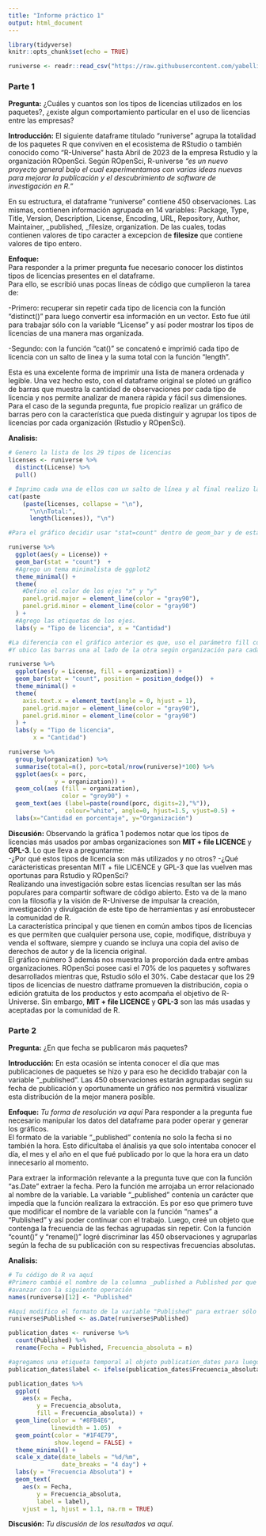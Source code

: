 ```yaml
---
title: "Informe práctico 1"
output: html_document
---
```


```r
library(tidyverse)
knitr::opts_chunk$set(echo = TRUE)

runiverse <- readr::read_csv("https://raw.githubusercontent.com/yabellini/visualizacion_grado_unab/main/datos/runiverse.csv")

```

### **Parte 1**

**Pregunta:** ¿Cuáles y cuantos son los tipos de licencias utilizados en los paquetes?, 
¿existe algun comportamiento particular en el uso de licencias entre las empresas? 


**Introducción:**
El siguiente dataframe titulado "runiverse" agrupa la totalidad de los paquetes R que conviven en el ecosistema de RStudio o también conocido como "R-Universe" hasta Abril de 2023 de la empresa Rstudio y la organización ROpenSci. Según ROpenSci, R-universe *"es un nuevo proyecto general bajo el cual experimentamos con varias ideas nuevas para mejorar la publicación y el descubrimiento de software de investigación en R."*<br>

  En su estructura, el dataframe "runiverse" contiene 450 observaciones. Las mismas, contienen información agrupada en 14 variables: Package, Type, Title, Version, Description, License, Encoding, URL, Repository, Author, Maintainer, _published, _filesize, organization. De las cuales, todas contienen valores de tipo caracter a excepcion de **filesize** que contiene valores de tipo entero.

**Enfoque:**  
Para responder a la primer pregunta fue necesario conocer los distintos tipos de licencias presentes en el dataframe.  
Para ello, se escribió unas pocas líneas de código que cumplieron la tarea de:

-Primero: recuperar sin repetir cada tipo de licencia con la función "distinct()" para luego convertir esa información en un vector. Esto fue útil para trabajar sólo con la variable "License" y así poder mostrar los tipos de licencias de una manera mas organizada.

-Segundo: con la función "cat()" se concatenó e imprimió cada tipo de licencia con un salto de linea y la suma total con la función "length".  

Esta es una excelente forma de imprimir una lista de manera ordenada y legible.
Una vez hecho esto, con el dataframe original se ploteó un gráfico de barras que muestra la cantidad de observaciones por cada tipo de licencia y nos permite analizar de manera rápida y fácil sus dimensiones.
Para el caso de la segunda pregunta, fue propicio realizar un gráfico de barras pero con la característica que pueda distinguir y agrupar los tipos de licencias por cada organización (Rstudio y ROpenSci).


**Analisis:**

```r
# Genero la lista de los 29 tipos de licencias
licenses <- runiverse %>% 
  distinct(License) %>% 
  pull()

# Imprimo cada una de ellos con un salto de línea y al final realizo la suma total
cat(paste
    (paste(licenses, collapse = "\n"), 
      "\n\nTotal:", 
      length(licenses)), "\n")
```


```r
#Para el gráfico decidir usar "stat=count" dentro de geom_bar y de esta formar poder calcular las frecuencias absolutas de cada tipo de licencia

runiverse %>% 
  ggplot(aes(y = License)) +
  geom_bar(stat = "count")  +
  #Agrego un tema minimalista de ggplot2
  theme_minimal() +
  theme(
    #Defino el color de los ejes "x" y "y"
    panel.grid.major = element_line(color = "gray90"),
    panel.grid.minor = element_line(color = "gray90")
  ) +
  #Agrego las etiquetas de los ejes.
  labs(y = "Tipo de licencia", x = "Cantidad")
```

```r
#La diferencia con el gráfico anterior es que, uso el parámetro fill con el argumento "organization".
#Y ubico las barras una al lado de la otra según organización para cada tipo de licencia.

runiverse %>% 
  ggplot(aes(y = License, fill = organization)) +
  geom_bar(stat = "count", position = position_dodge())  +
  theme_minimal() +
  theme(
    axis.text.x = element_text(angle = 0, hjust = 1),
    panel.grid.major = element_line(color = "gray90"),
    panel.grid.minor = element_line(color = "gray90")
  ) +
  labs(y = "Tipo de licencia", 
       x = "Cantidad")
```


```r
runiverse %>%
  group_by(organization) %>%
  summarise(total=n(), porc=total/nrow(runiverse)*100) %>% 
  ggplot(aes(x = porc, 
             y = organization)) +
  geom_col(aes (fill = organization),
               color = "grey90") +
  geom_text(aes (label=paste(round(porc, digits=2),"%")), 
                colour="white", angle=0, hjust=1.5, vjust=0.5) +
  labs(x="Cantidad en porcentaje", y="Organización")  
```


**Discusión:**
Observando la gráfica 1 podemos notar que los tipos de licencias más usados por ambas organizaciones son **MIT + file LICENCE** y **GPL-3**. Lo que lleva a preguntarme:  
-¿Por qué estos tipos de licencia son más utilizados y no otros?
-¿Qué carácteristicas presentan MIT + file LICENCE y GPL-3 que las vuelven mas oportunas para Rstudio y ROpenSci?  
Realizando una investigación sobre estas licencias resultan ser las más populares para compartir software de código abierto. Esto va de la mano con la filosofía y la visión de R-Universe de impulsar la creación, investigación y divulgación de este tipo de herramientas y así enrobustecer la comunidad de R.  
La característica principal y que tienen en común ambos tipos de licencias es que permiten que cualquier persona use, copie, modifique, distribuya y venda el software, siempre y cuando se incluya una copia del aviso de derechos de autor y de la licencia original.  
El gráfico número 3 además nos muestra la proporción dada entre ambas organizaciones. ROpenSci posee casi el 70% de los paquetes y softwares desarrollados mientras que, Rstudio sólo el 30%. 
Cabe destacar que los 29 tipos de licencias de nuestro datframe promueven la distribución, copia o edición gratuita de los productos y esto acompaña el objetivo de R-Universe. Sin embargo, **MIT + file LICENCE** y **GPL-3** son las más usadas y aceptadas por la comunidad de R.



### **Parte 2**

**Pregunta:** ¿En que fecha se publicaron más paquetes?

**Introducción:**
En esta ocasión se intenta conocer el día que mas publicaciones de paquetes se hizo y para eso he decidido trabajar con la variable "_published". Las 450 observaciones estarán agrupadas según su fecha de publicación y oportunamente un gráfico nos permitirá visualizar esta distribución de la mejor manera posible.


**Enfoque:** *Tu forma de resolución va aquí*
Para responder a la pregunta fue necesario manipular los datos del dataframe para poder operar y generar los gráficos.  
El formato de la variable "_published" contenía no solo la fecha si no también la hora. Esto dificultaba el ánalisis ya que solo intentaba conocer el día, el mes y el año en el que fué publicado por lo que la hora era un dato innecesario al momento.  

Para extraer la información relevante a la pregunta tuve que con la función "as.Date" extraer la fecha. Pero la función me arrojaba un error relacionado al nombre de la variable. La variable "_published" contenía un carácter que impedía que la función realizara la extracción. Es por eso que primero tuve que modificar el nombre de la variable con la función "names" a "Published" y así poder continuar con el trabajo.
Luego, creé un objeto que contenga la frecuencia de las fechas agrupadas sin repetir. Con la función "count()" y "rename()" logré discriminar las 450 observaciones y agruparlas según la fecha de su publicación con su respectivas frecuencias absolutas.

**Analisis:**

```r
# Tu código de R va aquí
#Primero cambié el nombre de la columna _published a Published por que el carácter "_" no me permitía 
#avanzar con la siguiente operación
names(runiverse)[12] <- "Published"
```

```r
#Aquí modifico el formato de la variable "Published" para extraer sólo la fecha y descartar la hora.
runiverse$Published <- as.Date(runiverse$Published)
```

```r
publication_dates <- runiverse %>% 
  count(Published) %>% 
  rename(Fecha = Published, Frecuencia_absoluta = n)
```

```r
#agregamos una etiqueta temporal al objeto publication_dates para luego poder plotearla
publication_dates$label <- ifelse(publication_dates$Frecuencia_absoluta == 183, "183 publicaciones", NA)

publication_dates %>% 
  ggplot(
    aes(x = Fecha, 
        y = Frecuencia_absoluta, 
        fill = Frecuencia_absoluta)) +
  geom_line(color = "#8FB4E6", 
            linewidth = 1.05)  +
  geom_point(color = "#1F4E79", 
             show.legend = FALSE) +
  theme_minimal() +
  scale_x_date(date_labels = "%d/%m", 
               date_breaks = "4 day") +
  labs(y = "Frecuencia Absoluta") +
  geom_text(
    aes(x = Fecha, 
        y = Frecuencia_absoluta, 
        label = label), 
    vjust = 1, hjust = 1.1, na.rm = TRUE)
```


**Discusión:** *Tu discusión de los resultados va aquí.*

